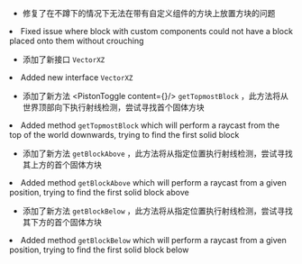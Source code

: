 
- 修复了在不蹲下的情况下无法在带有自定义组件的方块上放置方块的问题
<HiddenSourceText>
  <li>Fixed issue where block with custom components could not have a block placed onto them without crouching</li>
</HiddenSourceText>

- 添加了新接口 `VectorXZ`
<HiddenSourceText>
  <li>Added new interface <code>VectorXZ</code></li>
</HiddenSourceText>

- 添加了新方法 <PistonToggle content={<GetTopmostBlock/>}/> `getTopmostBlock` ，此方法将从世界顶部向下执行射线检测，尝试寻找首个固体方块
<HiddenSourceText>
  <li>
    Added method <code>getTopmostBlock</code> which will perform a raycast from the top of the world downwards, trying
    to find the first solid block
  </li>
</HiddenSourceText>

- 添加了新方法 `getBlockAbove` ，此方法将从指定位置执行射线检测，尝试寻找其上方的首个固体方块
<HiddenSourceText>
  <li>
    Added method <code>getBlockAbove</code> which will perform a raycast from a given position, trying to find the
    first solid block above
  </li>
</HiddenSourceText>

- 添加了新方法 `getBlockBelow` ，此方法将从指定位置执行射线检测，尝试寻找其下方的首个固体方块
<HiddenSourceText>
  <li>
    Added method <code>getBlockBelow</code> which will perform a raycast from a given position, trying to find the
    first solid block below
  </li>
</HiddenSourceText>